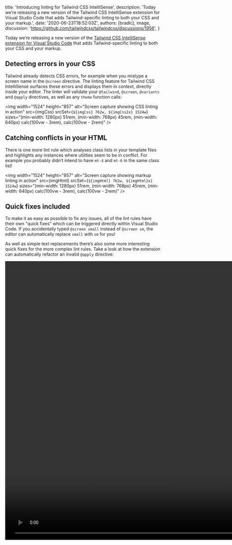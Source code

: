 
  title: 'Introducing linting for Tailwind CSS IntelliSense',
  description:
    'Today we’re releasing a new version of the Tailwind CSS IntelliSense extension for Visual Studio Code that adds Tailwind-specific linting to both your CSS and your markup.',
  date: '2020-06-23T18:52:03Z',
  authors: [bradlc],
  image,
  discussion: 'https://github.com/tailwindcss/tailwindcss/discussions/1956',
}

Today we’re releasing a new version of the [Tailwind CSS IntelliSense extension for Visual Studio Code](https://marketplace.visualstudio.com/items?itemName=bradlc.vscode-tailwindcss) that adds Tailwind-specific linting to both your CSS and your markup.

<!--more-->

## Detecting errors in your CSS

Tailwind already detects CSS errors, for example when you mistype a screen name in the `@screen` directive. The linting feature for Tailwind CSS IntelliSense surfaces these errors and displays them in context, directly inside your editor. The linter will validate your `@tailwind`, `@screen`, `@variants` and `@apply` directives, as well as any `theme` function calls:

<img
  width="1524"
  height="857"
  alt="Screen capture showing CSS linting in action"
  src={imgCss}
  srcSet={`${imgCss} 762w, ${imgCss2x} 1524w`}
  sizes="(min-width: 1280px) 51rem, (min-width: 768px) 45rem, (min-width: 640px) calc(100vw - 3rem), calc(100vw - 2rem)"
/>

## Catching conflicts in your HTML

There is one more lint rule which analyses class lists in your template files and highlights any instances where utilities seem to be in conflict. For example you probably didn’t intend to have `mt-4` and `mt-6` in the same class list!

<img
  width="1524"
  height="857"
  alt="Screen capture showing markup linting in action"
  src={imgHtml}
  srcSet={`${imgHtml} 762w, ${imgHtml2x} 1524w`}
  sizes="(min-width: 1280px) 51rem, (min-width: 768px) 45rem, (min-width: 640px) calc(100vw - 3rem), calc(100vw - 2rem)"
/>

## Quick fixes included

To make it as easy as possible to fix any issues, all of the lint rules have their own "quick fixes" which can be triggered directly within Visual Studio Code. If you accidentally typed `@screen small` instead of `@screen sm`, the editor can automatically replace `small` with `sm` for you!

As well as simple text replacements there’s also some more interesting quick fixes for the more complex lint rules. Take a look at how the extension can automatically refactor an invalid `@apply` directive:

<video src={applyQuickFixVideo} width="1600" height="900" controls />

## Configuration

We think you’ll love the new lint feature, but if you don’t, or you just want to tweak some behavior, we’ve got you covered. You can decide how each rule violation is treated: is it an `error`, or just a `warning`, or do you want to `ignore` the rule altogether? If you really want to you can disable linting entirely using the new `tailwindCSS.validate` setting.

Check out the [extension readme](https://github.com/tailwindcss/intellisense#tailwindcssvalidate) for more details about configuring the lint rules to suit your workflow.

## Conclusion

Linting is available now in `v0.4.0` of Tailwind CSS IntelliSense! If you already have the extension you may need to reload Visual Studio Code to get the update, and if you don’t you can install it via the [extension marketplace](https://marketplace.visualstudio.com/items?itemName=bradlc.vscode-tailwindcss).

This is the very first iteration of this feature, and we’d love to hear your feedback! Do you have an idea for a new lint rule? Let us know!

